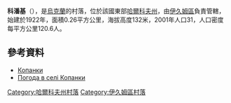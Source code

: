 {{coord|49|5|13|N|37|9|9|E|scale:100000_region:UA|display=title}}

'''科潘基'''（{{lang-uk|Копанки}}），是[[烏克蘭|烏克蘭]]的村落，位於該國東部[[哈爾科夫州|哈爾科夫州]]，由[[伊久姆區|伊久姆區]]負責管轄，始建於1922年，面積0.26平方公里，海拔高度132米，2001年人口31，人口密度每平方公里120.6人。

==參考資料==
*[http://w1.c1.rada.gov.ua/pls/z7502/A005?rdat1=09.01.2009&rf7571=33282 Копанки]
* [http://weather.in.ua/ua/har'kovskaja/11396 Погода в селі Копанки] {{Wayback|url=http://weather.in.ua/ua/har%27kovskaja/11396 |date=20160323030039 }}

{{DEFAULTSORT:Копанки}}
[[Category:哈爾科夫州村落|Category:哈爾科夫州村落]]
[[Category:伊久姆區村落|Category:伊久姆區村落]]


{{Kharkiv-geo-stub}}